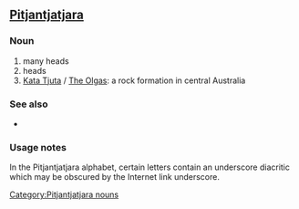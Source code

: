 ==[[Pitjantjatjara]]==

===Noun===
'''{{unicode|[[kata|Kata]] [[tjuṯa|Tjuṯa]]}}'''

# many heads
# heads
# [[Kata Tjuta]] / [[The Olgas]]: a rock formation in central Australia

===See also===
*{{unicode|[[Uluṟu]]}}

===Usage notes===
In the Pitjantjatjara alphabet, certain letters contain an underscore diacritic which may be obscured by the Internet link underscore.
[[Category:Pitjantjatjara nouns]]